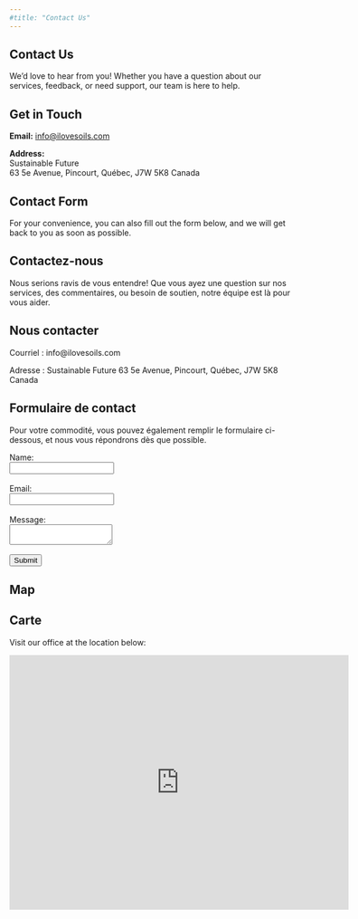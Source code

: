 ```yaml
---
#title: "Contact Us"
---
```


::: {.content-visible when-profile="english"}

# Contact Us

We'd love to hear from you! Whether you have a question about our services, feedback, or need support, our team is here to help.

## Get in Touch

**Email:** [info@ilovesoils.com](mailto:info@ilovesoils.com)


**Address:**  
Sustainable Future   
63 5e Avenue,
Pincourt, Québec, J7W 5K8 
Canada

## Contact Form

For your convenience, you can also fill out the form below, and we will get back to you as soon as possible.

:::

::: {.content-visible when-profile="french"}

# Contactez-nous
Nous serions ravis de vous entendre! Que vous ayez une question sur nos services, des commentaires, ou besoin de soutien, notre équipe est là pour vous aider.

## Nous contacter
Courriel : info@ilovesoils.com

Adresse :
Sustainable Future
63 5e Avenue,
Pincourt, Québec, J7W 5K8
Canada

## Formulaire de contact
Pour votre commodité, vous pouvez également remplir le formulaire ci-dessous, et nous vous répondrons dès que possible.

:::


<form action="https://yourformendpoint.com" method="POST">
  <label for="name">Name:</label><br>
  <input type="text" id="name" name="name"><br><br>
  <label for="email">Email:</label><br>
  <input type="email" id="email" name="email"><br><br>
  <label for="message">Message:</label><br>
  <textarea id="message" name="message"></textarea><br><br>
  <input type="submit" value="Submit">
</form>


::: {.content-visible when-profile="english"}

## Map

:::

::: {.content-visible when-profile="french"}

## Carte

:::

Visit our office at the location below:

<iframe src="https://www.google.com/maps/embed?pb=!1m18!1m12!1m3!1d2810.172629930164!2d-74.000159!3d45.380884!2m3!1f0!2f0!3f0!3m2!1i1024!2i768!4f13.1!3m3!1m2!1s0x4cc9491c5c7202ad%3A0xa3c4d6ca35db8519!2sSustainable%20Future!5e0!3m2!1sen!2sus!4v1691252542801!5m2!1sen!2sus" width="600" height="450" frameborder="0" style="border:0;" allowfullscreen="" aria-hidden="false" tabindex="0">
</iframe>







